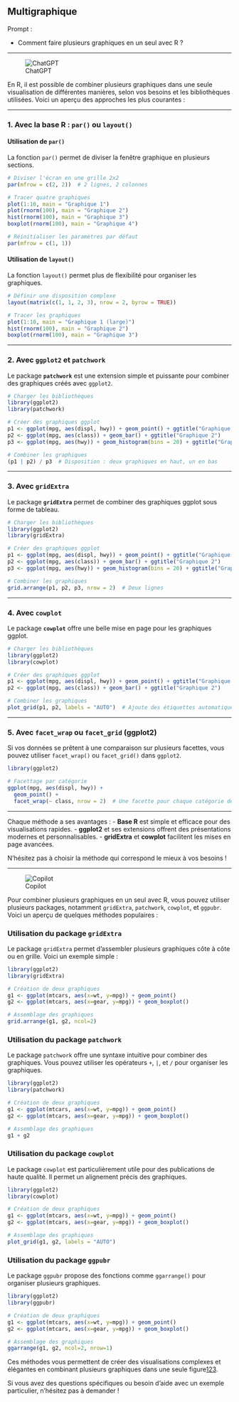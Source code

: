 ## Multigraphique

::: {.callout-note appearance="simple"}
Prompt : 

* Comment faire plusieurs graphiques en un seul avec R ? 


:::

----

![ChatGPT](../img/ChatGPT.PNG)

En R, il est possible de combiner plusieurs graphiques dans une seule visualisation de différentes manières, selon vos besoins et les bibliothèques utilisées. Voici un aperçu des approches les plus courantes :

---

### 1. **Avec la base R : `par()` ou `layout()`**
#### Utilisation de `par()`
La fonction `par()` permet de diviser la fenêtre graphique en plusieurs sections.

```R
# Diviser l'écran en une grille 2x2
par(mfrow = c(2, 2))  # 2 lignes, 2 colonnes

# Tracer quatre graphiques
plot(1:10, main = "Graphique 1")
plot(rnorm(100), main = "Graphique 2")
hist(rnorm(100), main = "Graphique 3")
boxplot(rnorm(100), main = "Graphique 4")

# Réinitialiser les paramètres par défaut
par(mfrow = c(1, 1))
```

#### Utilisation de `layout()`
La fonction `layout()` permet plus de flexibilité pour organiser les graphiques.

```R
# Définir une disposition complexe
layout(matrix(c(1, 1, 2, 3), nrow = 2, byrow = TRUE))

# Tracer les graphiques
plot(1:10, main = "Graphique 1 (large)")
hist(rnorm(100), main = "Graphique 2")
boxplot(rnorm(100), main = "Graphique 3")
```

---

### 2. **Avec `ggplot2` et `patchwork`**
Le package **`patchwork`** est une extension simple et puissante pour combiner des graphiques créés avec `ggplot2`.

```R
# Charger les bibliothèques
library(ggplot2)
library(patchwork)

# Créer des graphiques ggplot
p1 <- ggplot(mpg, aes(displ, hwy)) + geom_point() + ggtitle("Graphique 1")
p2 <- ggplot(mpg, aes(class)) + geom_bar() + ggtitle("Graphique 2")
p3 <- ggplot(mpg, aes(hwy)) + geom_histogram(bins = 20) + ggtitle("Graphique 3")

# Combiner les graphiques
(p1 | p2) / p3  # Disposition : deux graphiques en haut, un en bas
```

---

### 3. **Avec `gridExtra`**
Le package **`gridExtra`** permet de combiner des graphiques ggplot sous forme de tableau.

```R
# Charger les bibliothèques
library(ggplot2)
library(gridExtra)

# Créer des graphiques ggplot
p1 <- ggplot(mpg, aes(displ, hwy)) + geom_point() + ggtitle("Graphique 1")
p2 <- ggplot(mpg, aes(class)) + geom_bar() + ggtitle("Graphique 2")
p3 <- ggplot(mpg, aes(hwy)) + geom_histogram(bins = 20) + ggtitle("Graphique 3")

# Combiner les graphiques
grid.arrange(p1, p2, p3, nrow = 2)  # Deux lignes
```

---

### 4. **Avec `cowplot`**
Le package **`cowplot`** offre une belle mise en page pour les graphiques ggplot.

```R
# Charger les bibliothèques
library(ggplot2)
library(cowplot)

# Créer des graphiques ggplot
p1 <- ggplot(mpg, aes(displ, hwy)) + geom_point() + ggtitle("Graphique 1")
p2 <- ggplot(mpg, aes(class)) + geom_bar() + ggtitle("Graphique 2")

# Combiner les graphiques
plot_grid(p1, p2, labels = "AUTO")  # Ajoute des étiquettes automatiques
```

---

### 5. **Avec `facet_wrap` ou `facet_grid` (ggplot2)**
Si vos données se prêtent à une comparaison sur plusieurs facettes, vous pouvez utiliser `facet_wrap()` ou `facet_grid()` dans `ggplot2`.

```R
library(ggplot2)

# Facettage par catégorie
ggplot(mpg, aes(displ, hwy)) +
  geom_point() +
  facet_wrap(~ class, nrow = 2)  # Une facette pour chaque catégorie de 'class'
```

---

Chaque méthode a ses avantages :
- **Base R** est simple et efficace pour des visualisations rapides.
- **ggplot2** et ses extensions offrent des présentations modernes et personnalisables.
- **gridExtra** et **cowplot** facilitent les mises en page avancées.

N'hésitez pas à choisir la méthode qui correspond le mieux à vos besoins !

----

![Copilot](../img/copilot.PNG)

Pour combiner plusieurs graphiques en un seul avec R, vous pouvez utiliser plusieurs packages, notamment `gridExtra`, `patchwork`, `cowplot`, et `ggpubr`. Voici un aperçu de quelques méthodes populaires :

### Utilisation du package `gridExtra`
Le package `gridExtra` permet d'assembler plusieurs graphiques côte à côte ou en grille. Voici un exemple simple :

```r
library(ggplot2)
library(gridExtra)

# Création de deux graphiques
g1 <- ggplot(mtcars, aes(x=wt, y=mpg)) + geom_point()
g2 <- ggplot(mtcars, aes(x=gear, y=mpg)) + geom_boxplot()

# Assemblage des graphiques
grid.arrange(g1, g2, ncol=2)
```

### Utilisation du package `patchwork`
Le package `patchwork` offre une syntaxe intuitive pour combiner des graphiques. Vous pouvez utiliser les opérateurs `+`, `|`, et `/` pour organiser les graphiques.

```r
library(ggplot2)
library(patchwork)

# Création de deux graphiques
g1 <- ggplot(mtcars, aes(x=wt, y=mpg)) + geom_point()
g2 <- ggplot(mtcars, aes(x=gear, y=mpg)) + geom_boxplot()

# Assemblage des graphiques
g1 + g2
```

### Utilisation du package `cowplot`
Le package `cowplot` est particulièrement utile pour des publications de haute qualité. Il permet un alignement précis des graphiques.

```r
library(ggplot2)
library(cowplot)

# Création de deux graphiques
g1 <- ggplot(mtcars, aes(x=wt, y=mpg)) + geom_point()
g2 <- ggplot(mtcars, aes(x=gear, y=mpg)) + geom_boxplot()

# Assemblage des graphiques
plot_grid(g1, g2, labels = "AUTO")
```

### Utilisation du package `ggpubr`
Le package `ggpubr` propose des fonctions comme `ggarrange()` pour organiser plusieurs graphiques.

```r
library(ggplot2)
library(ggpubr)

# Création de deux graphiques
g1 <- ggplot(mtcars, aes(x=wt, y=mpg)) + geom_point()
g2 <- ggplot(mtcars, aes(x=gear, y=mpg)) + geom_boxplot()

# Assemblage des graphiques
ggarrange(g1, g2, ncol=2, nrow=1)
```

Ces méthodes vous permettent de créer des visualisations complexes et élégantes en combinant plusieurs graphiques dans une seule figure[1](https://delladata.fr/comment-assembler-plusieurs-graphiques-dans-r/)[2](https://stacklima.com/dessinez-plusieurs-graphiques-et-lignes-dans-le-meme-trace-dans-r/)[3](https://www.datanovia.com/en/fr/lessons/combiner-plusieurs-ggplots-dans-une-figure/).

Si vous avez des questions spécifiques ou besoin d'aide avec un exemple particulier, n'hésitez pas à demander !